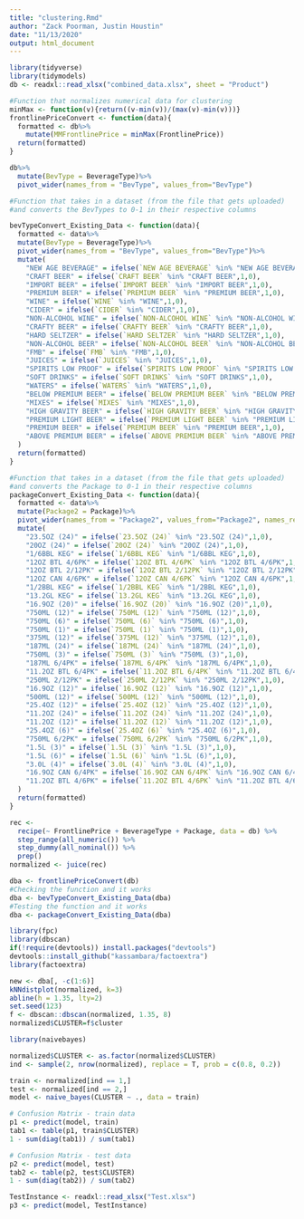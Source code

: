 ```yaml
---
title: "clustering.Rmd"
author: "Zack Poorman, Justin Houstin"
date: "11/13/2020"
output: html_document
---
```


```r
library(tidyverse)
library(tidymodels)
db <- readxl::read_xlsx("combined_data.xlsx", sheet = "Product")
```

```r
#Function that normalizes numerical data for clustering
minMax <- function(v){return((v-min(v))/(max(v)-min(v)))}
frontlinePriceConvert <- function(data){
  formatted <- db%>%
    mutate(MMFrontlinePrice = minMax(FrontlinePrice))
  return(formatted)
}

db%>%
  mutate(BevType = BeverageType)%>%
  pivot_wider(names_from = "BevType", values_from="BevType")

#Function that takes in a dataset (from the file that gets uploaded)
#and converts the BevTypes to 0-1 in their respective columns 

bevTypeConvert_Existing_Data <- function(data){
  formatted <- data%>%
  mutate(BevType = BeverageType)%>%
  pivot_wider(names_from = "BevType", values_from="BevType")%>%
  mutate(
    "NEW AGE BEVERAGE" = ifelse(`NEW AGE BEVERAGE` %in% "NEW AGE BEVERAGE",1,0),
    "CRAFT BEER" = ifelse(`CRAFT BEER` %in% "CRAFT BEER",1,0),
    "IMPORT BEER" = ifelse(`IMPORT BEER` %in% "IMPORT BEER",1,0),
    "PREMIUM BEER" = ifelse(`PREMIUM BEER` %in% "PREMIUM BEER",1,0),
    "WINE" = ifelse(`WINE` %in% "WINE",1,0),
    "CIDER" = ifelse(`CIDER` %in% "CIDER",1,0),
    "NON-ALCOHOL WINE" = ifelse(`NON-ALCOHOL WINE` %in% "NON-ALCOHOL WINE",1,0),
    "CRAFTY BEER" = ifelse(`CRAFTY BEER` %in% "CRAFTY BEER",1,0),
    "HARD SELTZER" = ifelse(`HARD SELTZER` %in% "HARD SELTZER",1,0),
    "NON-ALCOHOL BEER" = ifelse(`NON-ALCOHOL BEER` %in% "NON-ALCOHOL BEER",1,0),
    "FMB" = ifelse(`FMB` %in% "FMB",1,0),
    "JUICES" = ifelse(`JUICES` %in% "JUICES",1,0),
    "SPIRITS LOW PROOF" = ifelse(`SPIRITS LOW PROOF` %in% "SPIRITS LOW PROOF",1,0),
    "SOFT DRINKS" = ifelse(`SOFT DRINKS` %in% "SOFT DRINKS",1,0),
    "WATERS" = ifelse(`WATERS` %in% "WATERS",1,0),
    "BELOW PREMIUM BEER" = ifelse(`BELOW PREMIUM BEER` %in% "BELOW PREMIUM BEER",1,0),
    "MIXES" = ifelse(`MIXES` %in% "MIXES",1,0),
    "HIGH GRAVITY BEER" = ifelse(`HIGH GRAVITY BEER` %in% "HIGH GRAVITY BEER",1,0),
    "PREMIUM LIGHT BEER" = ifelse(`PREMIUM LIGHT BEER` %in% "PREMIUM LIGHT BEER",1,0),
    "PREMIUM BEER" = ifelse(`PREMIUM BEER` %in% "PREMIUM BEER",1,0),
    "ABOVE PREMIUM BEER" = ifelse(`ABOVE PREMIUM BEER` %in% "ABOVE PREMIUM BEER",1,0)
  )
  return(formatted)
}

#Function that takes in a dataset (from the file that gets uploaded)
#and converts the Package to 0-1 in their respective columns
packageConvert_Existing_Data <- function(data){
  formatted <- data%>%
  mutate(Package2 = Package)%>%
  pivot_wider(names_from = "Package2", values_from="Package2", names_repair="unique")%>%
  mutate(
    "23.5OZ (24)" = ifelse(`23.5OZ (24)` %in% "23.5OZ (24)",1,0),
    "20OZ (24)" = ifelse(`20OZ (24)` %in% "20OZ (24)",1,0),
    "1/6BBL KEG" = ifelse(`1/6BBL KEG` %in% "1/6BBL KEG",1,0),
    "12OZ BTL 4/6PK" = ifelse(`12OZ BTL 4/6PK` %in% "12OZ BTL 4/6PK",1,0),
    "12OZ BTL 2/12PK" = ifelse(`12OZ BTL 2/12PK` %in% "12OZ BTL 2/12PK",1,0),
    "12OZ CAN 4/6PK" = ifelse(`12OZ CAN 4/6PK` %in% "12OZ CAN 4/6PK",1,0),
    "1/2BBL KEG" = ifelse(`1/2BBL KEG` %in% "1/2BBL KEG",1,0),
    "13.2GL KEG" = ifelse(`13.2GL KEG` %in% "13.2GL KEG",1,0),
    "16.9OZ (20)" = ifelse(`16.9OZ (20)` %in% "16.9OZ (20)",1,0),
    "750ML (12)" = ifelse(`750ML (12)` %in% "750ML (12)",1,0),
    "750ML (6)" = ifelse(`750ML (6)` %in% "750ML (6)",1,0),
    "750ML (1)" = ifelse(`750ML (1)` %in% "750ML (1)",1,0),
    "375ML (12)" = ifelse(`375ML (12)` %in% "375ML (12)",1,0),
    "187ML (24)" = ifelse(`187ML (24)` %in% "187ML (24)",1,0),
    "750ML (3)" = ifelse(`750ML (3)` %in% "750ML (3)",1,0),
    "187ML 6/4PK" = ifelse(`187ML 6/4PK` %in% "187ML 6/4PK",1,0),
    "11.2OZ BTL 6/4PK" = ifelse(`11.2OZ BTL 6/4PK` %in% "11.2OZ BTL 6/4PK",1,0),
    "250ML 2/12PK" = ifelse(`250ML 2/12PK` %in% "250ML 2/12PK",1,0),
    "16.9OZ (12)" = ifelse(`16.9OZ (12)` %in% "16.9OZ (12)",1,0),
    "500ML (12)" = ifelse(`500ML (12)` %in% "500ML (12)",1,0),
    "25.4OZ (12)" = ifelse(`25.4OZ (12)` %in% "25.4OZ (12)",1,0),
    "11.2OZ (24)" = ifelse(`11.2OZ (24)` %in% "11.2OZ (24)",1,0),
    "11.2OZ (12)" = ifelse(`11.2OZ (12)` %in% "11.2OZ (12)",1,0),
    "25.4OZ (6)" = ifelse(`25.4OZ (6)` %in% "25.4OZ (6)",1,0),
    "750ML 6/2PK" = ifelse(`750ML 6/2PK` %in% "750ML 6/2PK",1,0),
    "1.5L (3)" = ifelse(`1.5L (3)` %in% "1.5L (3)",1,0),
    "1.5L (6)" = ifelse(`1.5L (6)` %in% "1.5L (6)",1,0),
    "3.0L (4)" = ifelse(`3.0L (4)` %in% "3.0L (4)",1,0),
    "16.9OZ CAN 6/4PK" = ifelse(`16.9OZ CAN 6/4PK` %in% "16.9OZ CAN 6/4PK",1,0),
    "11.2OZ BTL 4/6PK" = ifelse(`11.2OZ BTL 4/6PK` %in% "11.2OZ BTL 4/6PK",1,0)
  )
  return(formatted)
}

rec <- 
  recipe(~ FrontlinePrice + BeverageType + Package, data = db) %>% 
  step_range(all_numeric()) %>% 
  step_dummy(all_nominal()) %>%
  prep()
normalized <- juice(rec)

dba <- frontlinePriceConvert(db)
#Checking the function and it works
dba <- bevTypeConvert_Existing_Data(dba)
#Testing the function and it works
dba <- packageConvert_Existing_Data(dba)

library(fpc)
library(dbscan)
if(!require(devtools)) install.packages("devtools")
devtools::install_github("kassambara/factoextra")
library(factoextra)

new <- dba[, -c(1:6)]
kNNdistplot(normalized, k=3)
abline(h = 1.35, lty=2)
set.seed(123)
f <- dbscan::dbscan(normalized, 1.35, 8)
normalized$CLUSTER=f$cluster

library(naivebayes)

normalized$CLUSTER <- as.factor(normalized$CLUSTER)
ind <- sample(2, nrow(normalized), replace = T, prob = c(0.8, 0.2))

train <- normalized[ind == 1,]
test <- normalized[ind == 2,]
model <- naive_bayes(CLUSTER ~ ., data = train)

# Confusion Matrix - train data
p1 <- predict(model, train)
tab1 <- table(p1, train$CLUSTER)
1 - sum(diag(tab1)) / sum(tab1)

# Confusion Matrix - test data
p2 <- predict(model, test)
tab2 <- table(p2, test$CLUSTER)
1 - sum(diag(tab2)) / sum(tab2)

TestInstance <- readxl::read_xlsx("Test.xlsx")
p3 <- predict(model, TestInstance)
```